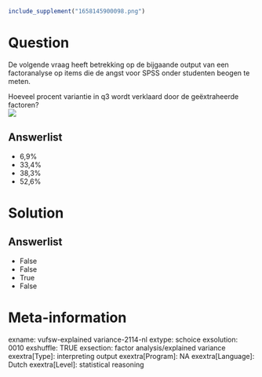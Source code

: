 ```r
include_supplement("1658145900098.png")
```

Question
========
​De volgende vraag heeft betrekking op de bijgaande output van een
factoranalyse op items die de angst voor SPSS onder studenten beogen te
meten.  
  
Hoeveel procent variantie in q3 wordt verklaard door de geëxtraheerde
factoren?  
![](1658145900098.png)

Answerlist
----------
* 6,9%
* 33,4%
* 38,3%
* 52,6%

Solution
========










Answerlist
----------
* False
* False
* True
* False

Meta-information
================
exname: vufsw-explained variance-2114-nl
extype: schoice
exsolution: 0010
exshuffle: TRUE
exsection: factor analysis/explained variance
exextra[Type]: interpreting output
exextra[Program]: NA
exextra[Language]: Dutch
exextra[Level]: statistical reasoning

